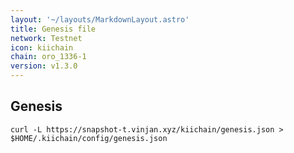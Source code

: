 ```yaml
---
layout: '~/layouts/MarkdownLayout.astro'
title: Genesis file
network: Testnet
icon: kiichain
chain: oro_1336-1
version: v1.3.0
---
```

## Genesis 

```
curl -L https://snapshot-t.vinjan.xyz/kiichain/genesis.json > $HOME/.kiichain/config/genesis.json
```



